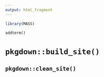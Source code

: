 ```yaml
---
output: html_fragment
---
```


```r
library(MASS)
```

`addterm()`

# `pkgdown::build_site()`

## `pkgdown::clean_site()`
